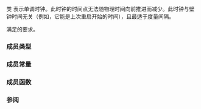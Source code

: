 {{cpp/title|n=chrono::|steady_clock}}
{{cpp/chrono/steady_clock/navbar}}
{{dcl begin}}
{{dcl header|chrono}}
{{dcl|since=c++11|1=
class steady_clock;
}}
{{dcl end}}

类 {{tt|std::chrono::steady_clock}} 表示单调时钟。此时钟的时间点无法随物理时间向前推进而减少。此时钟与壁钟时间无关（例如，它能是上次重启开始的时间），且最适于度量间隔。

{{tt|std::chrono::steady_clock}} 满足{{named req|TrivialClock}}的要求。

===成员类型===
{{dsc begin}}
{{dsc hitem |成员类型|定义}}
{{dsc | {{tt|rep}} |表示时钟时长中计次数的算术类型}}
{{dsc | {{tt|period}} |表示时钟计次周期的 {{lc|std::ratio}} 类型，单位为秒}}
{{dsc | {{tt|duration}} | {{c|std::chrono::duration&lt;rep, period&gt;}}}}
{{dsc | {{tt|time_point}} | {{c|std::chrono::time_point&lt;std::chrono::steady_clock&gt;}}}}
{{dsc end}}

===成员常量===
{{dsc begin}}
{{dsc mem sconst | nolink=true | {{dsc small|constexpr bool}} is_steady |稳定时钟标志，始终为 {{c|true}}}}
{{dsc end}}

===成员函数===
{{dsc begin}}
{{dsc mem sfun | cpp/chrono/steady_clock/now  |返回表示当前时钟值的 time_point}}
{{dsc end}}

===参阅===
{{dsc begin}}
{{dsc class | cpp/chrono/system_clock |来自系统范围实时时钟的壁钟时间| notes={{mark c++11}}  }}
{{dsc class | cpp/chrono/high_resolution_clock |拥有最短可用计次周期的时钟| notes={{mark c++11}}  }}
{{dsc end}}

{{langlinks|de|en|es|fr|it|ja|pt|ru}}